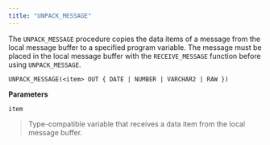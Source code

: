 ```yaml
---
title: "UNPACK_MESSAGE"
---
```


The `UNPACK_MESSAGE` procedure copies the data items of a message from the local message buffer to a specified program variable. The message must be placed in the local message buffer with the `RECEIVE_MESSAGE` function before using `UNPACK_MESSAGE`.

```
UNPACK_MESSAGE(<item> OUT { DATE | NUMBER | VARCHAR2 | RAW })
```

**Parameters**

`item`

> Type-compatible variable that receives a data item from the local message buffer.
